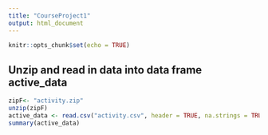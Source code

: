 ```yaml
---
title: "CourseProject1"
output: html_document
---
```


```r
knitr::opts_chunk$set(echo = TRUE)
```

## Unzip and read in data into data frame active_data
```r
zipF<- "activity.zip"
unzip(zipF)
active_data <- read.csv("activity.csv", header = TRUE, na.strings = TRUE)
summary(active_data)
```
